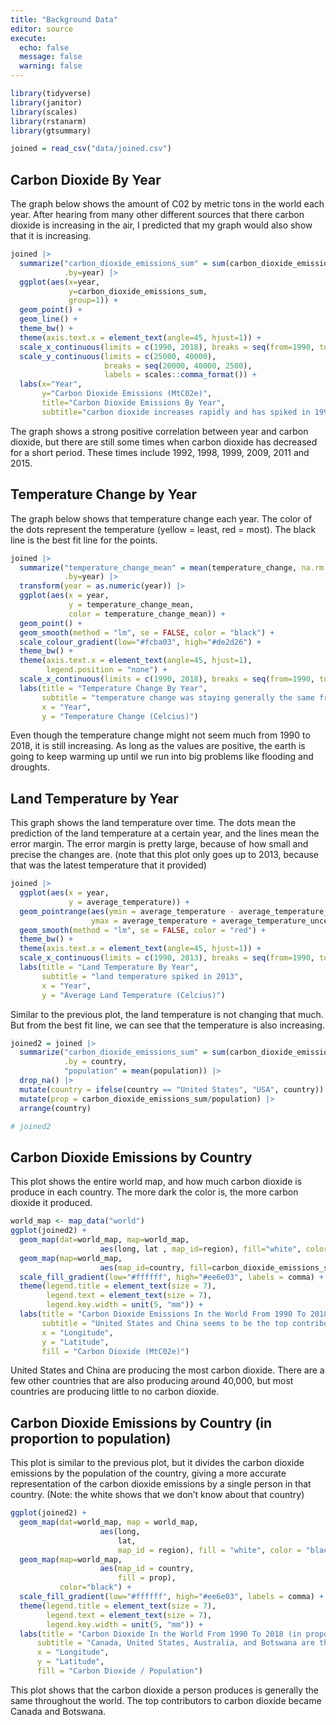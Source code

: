 ```yaml
---
title: "Background Data"
editor: source
execute:
  echo: false
  message: false
  warning: false
---
```


```r
library(tidyverse)
library(janitor)
library(scales)
library(rstanarm)
library(gtsummary)
```

```r
joined = read_csv("data/joined.csv")
```

## Carbon Dioxide By Year

The graph below shows the amount of C02 by metric tons in the world each year. After hearing from many other different sources that there carbon dioxide is increasing in the air, I predicted that my graph would also show that it is increasing.

```r
joined |>
  summarize("carbon_dioxide_emissions_sum" = sum(carbon_dioxide_emissions, na.rm = TRUE),
            .by=year) |>
  ggplot(aes(x=year,
             y=carbon_dioxide_emissions_sum,
             group=1)) +
  geom_point() +
  geom_line() +
  theme_bw() +
  theme(axis.text.x = element_text(angle=45, hjust=1)) +
  scale_x_continuous(limits = c(1990, 2018), breaks = seq(from=1990, to=2018, by=1)) +
  scale_y_continuous(limits = c(25000, 40000),
                     breaks = seq(20000, 40000, 2500),
                     labels = scales::comma_format()) +
  labs(x="Year",
       y="Carbon Dioxide Emissions (MtC02e)",
       title="Carbon Dioxide Emissions By Year",
       subtitle="carbon dioxide increases rapidly and has spiked in 1997 and 2010")
```

The graph shows a strong positive correlation between year and carbon dioxide, but there are still some times when carbon dioxide has decreased for a short period. These times include 1992, 1998, 1999, 2009, 2011 and 2015.

## Temperature Change by Year

The graph below shows that temperature change each year. The color of the dots represent the temperature (yellow = least, red = most). The black line is the best fit line for the points.

```r
joined |>
  summarize("temperature_change_mean" = mean(temperature_change, na.rm = TRUE),
            .by=year) |>
  transform(year = as.numeric(year)) |>
  ggplot(aes(x = year,
             y = temperature_change_mean,
             color = temperature_change_mean)) +
  geom_point() +
  geom_smooth(method = "lm", se = FALSE, color = "black") +
  scale_colour_gradient(low="#fcba03", high="#de2d26") +
  theme_bw() +
  theme(axis.text.x = element_text(angle=45, hjust=1),
        legend.position = "none") +
  scale_x_continuous(limits = c(1990, 2018), breaks = seq(from=1990, to=2018, by=1)) +
  labs(title = "Temperature Change By Year",
       subtitle = "temperature change was staying generally the same from 2001 to 2011",
       x = "Year",
       y = "Temperature Change (Celcius)")
```

Even though the temperature change might not seem much from 1990 to 2018, it is still increasing. As long as the values are positive, the earth is going to keep warming up until we run into big problems like flooding and droughts.

## Land Temperature by Year

This graph shows the land temperature over time. The dots mean the prediction of the land temperature at a certain year, and the lines mean the error margin. The error margin is pretty large, because of how small and precise the changes are. (note that this plot only goes up to 2013, because that was the latest temperature that it provided)

```r
joined |>
  ggplot(aes(x = year,
             y = average_temperature)) +
  geom_pointrange(aes(ymin = average_temperature - average_temperature_uncertainty,
                  ymax = average_temperature + average_temperature_uncertainty)) +
  geom_smooth(method = "lm", se = FALSE, color = "red") +
  theme_bw() +
  theme(axis.text.x = element_text(angle=45, hjust=1)) +
  scale_x_continuous(limits = c(1990, 2013), breaks = seq(from=1990, to=2013, by=1)) +
  labs(title = "Land Temperature By Year",
       subtitle = "land temperature spiked in 2013",
       x = "Year",
       y = "Average Land Temperature (Celcius)")
```

Similar to the previous plot, the land temperature is not changing that much. But from the best fit line, we can see that the temperature is also increasing.

```r
joined2 = joined |>
  summarize("carbon_dioxide_emissions_sum" = sum(carbon_dioxide_emissions),
            .by = country,
            "population" = mean(population)) |>
  drop_na() |>
  mutate(country = ifelse(country == "United States", "USA", country)) |>
  mutate(prop = carbon_dioxide_emissions_sum/population) |>
  arrange(country)

# joined2
```

## Carbon Dioxide Emissions by Country

This plot shows the entire world map, and how much carbon dioxide is produce in each country. The more dark the color is, the more carbon dioxide it produced.

```r
world_map <- map_data("world")
ggplot(joined2) + 
  geom_map(dat=world_map, map=world_map, 
                    aes(long, lat , map_id=region), fill="white", color="black") +
  geom_map(map=world_map,
                    aes(map_id=country, fill=carbon_dioxide_emissions_sum), color="black") +
  scale_fill_gradient(low="#ffffff", high="#ee6e03", labels = comma) +
  theme(legend.title = element_text(size = 7),
        legend.text = element_text(size = 7),
        legend.key.width = unit(5, "mm")) +
  labs(title = "Carbon Dioxide Emissions In the World From 1990 To 2018",
       subtitle = "United States and China seems to be the top contributers for carbon dioxide",
       x = "Longitude",
       y = "Latitude",
       fill = "Carbon Dioxide (MtC02e)")
```

United States and China are producing the most carbon dioxide. There are a few other countries that are also producing around 40,000, but most countries are producing little to no carbon dioxide.

## Carbon Dioxide Emissions by Country (in proportion to population)

This plot is similar to the previous plot, but it divides the carbon dioxide emissions by the population of the country, giving a more accurate representation of the carbon dioxide emissions by a single person in that country. (Note: the white shows that we don't know about that country)

```r
ggplot(joined2) + 
  geom_map(dat=world_map, map = world_map, 
                    aes(long,
                        lat,
                        map_id = region), fill = "white", color = "black") +
  geom_map(map=world_map,
                    aes(map_id = country,
                        fill = prop),
           color="black") +
  scale_fill_gradient(low="#ffffff", high="#ee6e03", labels = comma) +
  theme(legend.title = element_text(size = 7),
        legend.text = element_text(size = 7),
        legend.key.width = unit(5, "mm")) +
  labs(title = "Carbon Dioxide In the World From 1990 To 2018 (in proportion to population)",
      subtitle = "Canada, United States, Australia, and Botswana are the top contributers",
      x = "Longitude",
      y = "Latitude",
      fill = "Carbon Dioxide / Population")
```

This plot shows that the carbon dioxide a person produces is generally the same throughout the world. The top contributors to carbon dioxide became Canada and Botswana.
